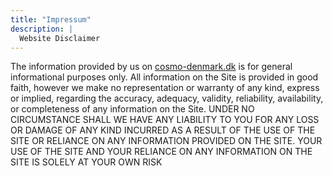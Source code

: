 ```yaml
---
title: "Impressum"
description: |
  Website Disclaimer
---
```


The information provided by us on [cosmo-denmark.dk](http://cosmo-denmark.dk/) is for general informational purposes only. All information on the Site is provided in good faith, however we make no representation or warranty of any kind, express or implied, regarding the accuracy, adequacy, validity, reliability, availability, or completeness of any information on the Site. UNDER NO CIRCUMSTANCE SHALL WE HAVE ANY LIABILITY TO YOU FOR ANY LOSS OR DAMAGE OF ANY KIND INCURRED AS A RESULT OF THE USE OF THE SITE OR RELIANCE ON ANY INFORMATION PROVIDED ON THE SITE. YOUR USE OF THE SITE AND YOUR RELIANCE ON ANY INFORMATION ON THE SITE IS SOLELY AT YOUR OWN RISK
